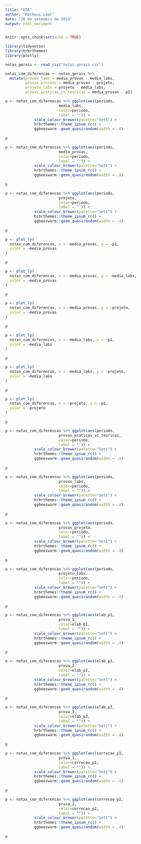 ---
title: "EDA"
author: "Matheus Leal"
date: "28 de setembro de 2019"
output: html_document
---

```{r setup, include=FALSE}
knitr::opts_chunk$set(echo = TRUE)
```

```{r}
library(tidyverse)
library(hrbrthemes)
library(plotly)
```

```{r}
notas_gerais <- read_csv("notas_gerais.csv")
```

```{r}
notas_com_diferencas <- notas_gerais %>% 
  mutate(provas_labs = media_provas - media_labs,
         provas_projeto = media_provas - projeto,
         projeto_labs = projeto - media_labs,
         provas_praticas_vs_teoricas = media_provas - p2)
```

```{r echo=FALSE}
p <- notas_com_diferencas %>% ggplot(aes(periodo,
                        media_labs, 
                        color=periodo,
                        label = "")) +
             scale_colour_brewer(palette="Set1") +
             hrbrthemes::theme_ipsum_rc() +
             ggbeeswarm::geom_quasirandom(width = .4)
            
p
```
```{r echo=FALSE}
p <- notas_com_diferencas %>% ggplot(aes(periodo,
                        media_provas, 
                        color=periodo,
                        label = "")) +
             scale_colour_brewer(palette="Set1") +
             hrbrthemes::theme_ipsum_rc() +
             ggbeeswarm::geom_quasirandom(width = .4)
            
p
```
```{r echo=FALSE}
p <- notas_com_diferencas %>% ggplot(aes(periodo,
                        projeto, 
                        color=periodo,
                        label = "")) +
             scale_colour_brewer(palette="Set1") +
             hrbrthemes::theme_ipsum_rc() +
             ggbeeswarm::geom_quasirandom(width = .4)
            
p
```

```{r}
p <- plot_ly(
  notas_com_diferencas, x = ~media_provas, y = ~p2,
  color = ~media_provas
)

p

```


```{r}
p <- plot_ly(
  notas_com_diferencas, x = ~media_provas, y = ~media_labs,
  color = ~media_provas
) 

p

```


```{r}
p <- plot_ly(
  notas_com_diferencas, x = ~media_provas, y = ~projeto,
  color = ~media_provas
) 

p

```


```{r}
p <- plot_ly(
  notas_com_diferencas, x = ~media_labs, y = ~p2,
  color = ~media_labs
) 

p

```

```{r}
p <- plot_ly(
  notas_com_diferencas, x = ~media_labs, y = ~projeto,
  color = ~media_labs
) 

p

```


```{r}
p <- plot_ly(
  notas_com_diferencas, x = ~projeto, y = ~p2,
  color = ~projeto
) 

p

```


```{r}
p <- notas_com_diferencas %>% ggplot(aes(periodo,
                        provas_praticas_vs_teoricas, 
                        color=periodo,
                        label = "")) +
             scale_colour_brewer(palette="Set1") +
             hrbrthemes::theme_ipsum_rc() +
             ggbeeswarm::geom_quasirandom(width = .4)
            
p
```

```{r}
p <- notas_com_diferencas %>% ggplot(aes(periodo,
                        provas_labs, 
                        color=periodo,
                        label = "")) +
             scale_colour_brewer(palette="Set1") +
             hrbrthemes::theme_ipsum_rc() +
             ggbeeswarm::geom_quasirandom(width = .4)
            
p
```

```{r}
p <- notas_com_diferencas %>% ggplot(aes(periodo,
                        provas_projeto, 
                        color=periodo,
                        label = "")) +
             scale_colour_brewer(palette="Set1") +
             hrbrthemes::theme_ipsum_rc() +
             ggbeeswarm::geom_quasirandom(width = .4)
            
p
```


```{r}
p <- notas_com_diferencas %>% ggplot(aes(periodo,
                        projeto_labs, 
                        color=periodo,
                        label = "")) +
             scale_colour_brewer(palette="Set1") +
             hrbrthemes::theme_ipsum_rc() +
             ggbeeswarm::geom_quasirandom(width = .4)
            
p
```


```{r}
p <- notas_com_diferencas %>% ggplot(aes(elab_p1,
                        prova_1, 
                        color=elab_p1,
                        label = "")) +
             scale_colour_brewer(palette="Set1") +
             hrbrthemes::theme_ipsum_rc() +
             ggbeeswarm::geom_quasirandom(width = .4)
            
p
```

```{r}
p <- notas_com_diferencas %>% ggplot(aes(elab_p2,
                        prova_2, 
                        color=elab_p2,
                        label = "")) +
             scale_colour_brewer(palette="Set1") +
             hrbrthemes::theme_ipsum_rc() +
             ggbeeswarm::geom_quasirandom(width = .4)
            
p
```

```{r}
p <- notas_com_diferencas %>% ggplot(aes(elab_p3,
                        prova_3, 
                        color=elab_p3,
                        label = "")) +
             scale_colour_brewer(palette="Set1") +
             hrbrthemes::theme_ipsum_rc() +
             ggbeeswarm::geom_quasirandom(width = .4)
            
p
```

```{r}
p <- notas_com_diferencas %>% ggplot(aes(correcao_p1,
                        prova_1, 
                        color=correcao_p1,
                        label = "")) +
             scale_colour_brewer(palette="Set1") +
             hrbrthemes::theme_ipsum_rc() +
             ggbeeswarm::geom_quasirandom(width = .4)
            
p
```

```{r}
p <- notas_com_diferencas %>% ggplot(aes(correcao_p2,
                        prova_2, 
                        color=correcao_p2,
                        label = "")) +
             scale_colour_brewer(palette="Set1") +
             hrbrthemes::theme_ipsum_rc() +
             ggbeeswarm::geom_quasirandom(width = .4)
            
p
```








